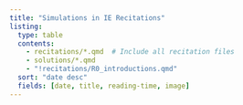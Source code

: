 ```yaml
---
title: "Simulations in IE Recitations"
listing: 
  type: table
  contents:
    - recitations/*.qmd  # Include all recitation files
    - solutions/*.qmd
    - "!recitations/R0_introductions.qmd"
  sort: "date desc"
  fields: [date, title, reading-time, image]
---
```

